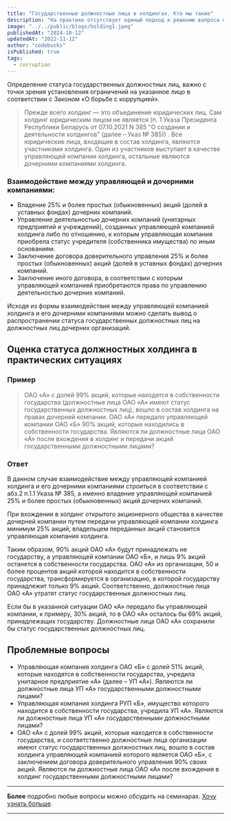 ```yaml
---
title: "Государственные должностные лица в холдингах. Кто мы такие"
description: "На практике отсутствует единый подход к решению вопроса об отнесении должностных лиц субъектов хозяйствования, входящих в холдинги, к государственным должностным лицам"
image: "../../public/blogs/holding1.jpeg"
publishedAt: "2024-10-12"
updatedAt: "2022-11-12"
author: "codebucks"
isPublished: true
tags:
  - corruption
---
```


Определение статуса государственных должностных лиц, важно с точки зрения установления ограничений на указанное лицо в соответствии с Законом «О борьбе с коррупцией».

> Прежде всего холдинг — это объединение юридических лиц. Сам холдинг юридическим лицом не является (п. 1 Указа Президента Республики Беларусь от 07.10.2021 N 385 "О создании и деятельности холдингов" (далее – Указ № 385)) . Все юридические лица, входящие в состав холдинга, являются участниками холдинга. Один из участников выступает в качестве управляющей компании холдинга, остальные являются дочерними компаниями холдинга.

### Взаимодействие между управляющей и дочерними компаниями:

- Владение 25% и более простых (обыкновенных) акций (долей в уставных фондах) дочерних компаний.
- Управление деятельностью дочерних компаний (унитарных предприятий и учреждений), созданных управляющей компанией холдинга либо по отношению, к которым управляющая компания приобрела статус учредителя (собственника имущества) по иным основаниям.
- Заключение договора доверительного управления 25% и более простых (обыкновенных) акций (долей в уставных фондах) дочерних компаний.
- Заключение иного договора, в соответствии с которым управляющей компанией приобретаются права по управлению деятельностью дочерних компаний.

Исходя из формы взаимодействия между управляющей компанией холдинга и его дочерними компаниями можно сделать вывод о распространении статуса государственных должностных лиц на должностных лиц дочерних организаций.

## Оценка статуса должностных холдинга в практических ситуациях

### Пример

> ОАО «А» с долей 99% акций, которые находятся в собственности государства (должностные лица ОАО «А» имеют статус государственных должностных лиц), вошло в состав холдинга на правах дочерней компании. ОАО «А» передало управляющей компании ОАО «Б» 90% акций, которые находились в собственности государства. Являются ли должностные лица ОАО «А» после вхождения в холдинг и передачи акций государственными должностными лицами?

### Ответ

В данном случае взаимодействие между управляющей компанией холдинга и его дочерними компаниями строиться в соответствии с абз.2 п.1.1 Указа № 385, а именно владение управляющей компанией 25% и более простых (обыкновенных) акций дочерних компаний.

При вхождении в холдинг открытого акционерного общества в качестве дочерней компании путем передачи управляющей компании холдинга минимум 25% акций, владельцем переданных акций становится управляющая компания холдинга.

Таким образом, 90% акций ОАО «А» будут принадлежать не государству, а управляющей компании ОАО «Б», и лишь 9% акций останется в собственности государства. ОАО «А» из организации, 50 и более процентов акций которой находится в собственности государства, трансформируется в организацию, в которой государству принадлежит только 9% акций. Соответственно, должностные лица ОАО «А» утратят статус государственных должностных лиц.

Если бы в указанной ситуации ОАО «А» передало бы управляющей компании, к примеру, 30% акций, то в ОАО «А» осталось бы 69% акций, принадлежащих государству. Должностные лица ОАО «А» сохранили бы статус государственных должностных лиц.

## Проблемные вопросы

- Управляющая компания холдинга ОАО «Б» с долей 51% акций, которые находятся в собственности государства, учредила унитарное предприятие «А» (далее – УП «А»). Являются ли должностные лица УП «А» государственными должностными лицами?
- Управляющая компания холдинга РУП «Б», имущество которого находится в собственности государства, учредила УП «А». Являются ли должностные лица УП «А» государственными должностными лицами?
- ОАО «А» с долей 99% акций, которые находится в собственности государства, и соответственно должностные лица организации имеют статус государственных должностных лиц, вошло в состав холдинга управляющей компанией которого является ОАО «Б», с заключением договора доверительного управления 90% своих акций. Являются ли должностные лица ОАО «А» после вхождения в холдинг государственными должностными лицами?

---

**Более** подробно любые вопросы можно обсудить на семинарах. [Хочу узнать больше](../contact).

---
